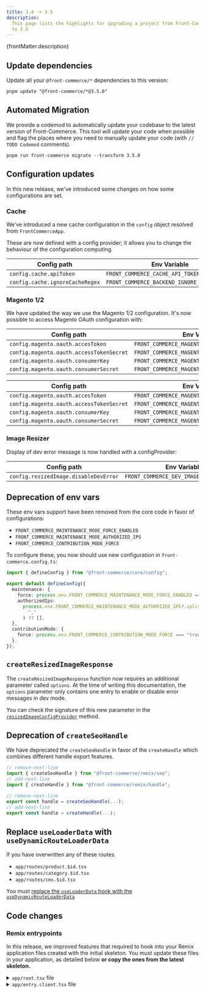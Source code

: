 ```yaml
---
title: 3.4 -> 3.5
description:
  This page lists the highlights for upgrading a project from Front-Commerce 3.4
  to 3.5
---
```



<p>{frontMatter.description}</p>

## Update dependencies

Update all your `@front-commerce/*` dependencies to this version:

```shell
pnpm update "@front-commerce/*@3.5.0"
```

## Automated Migration

We provide a codemod to automatically update your codebase to the latest version
of Front-Commerce. This tool will update your code when possible and flag the
places where you need to manually update your code (with `// TODO Codemod`
comments).

```shell
pnpm run front-commerce migrate --transform 3.5.0
```

## Configuration updates

In this new release, we've introduced some changes on how some configurations
are set.

### Cache

We've introduced a new cache configuration in the `config` object resolved from
`FrontCommerceApp`.

These are now defined with a config provider; it allows you to change the
behaviour of the configuration computing.

| Config path                     | Env Variable                                |
| ------------------------------- | ------------------------------------------- |
| `config.cache.apiToken`         | `FRONT_COMMERCE_CACHE_API_TOKEN`            |
| `config.cache.ignoreCacheRegex` | `FRONT_COMMERCE_BACKEND_IGNORE_CACHE_REGEX` |

### Magento 1/2

We have updated the way we use the Magento 1/2 configuration. It's now possible
to access Magento OAuth configuration with:

<Tabs>
<TabItem value="Magento 2">

| Config path                              | Env Variable                                  |
| ---------------------------------------- | --------------------------------------------- |
| `config.magento.oauth.accesToken`        | `FRONT_COMMERCE_MAGENTO2_ACCESS_TOKEN`        |
| `config.magento.oauth.accessTokenSecret` | `FRONT_COMMERCE_MAGENTO2_ACCESS_TOKEN_SECRET` |
| `config.magento.oauth.consumerKey`       | `FRONT_COMMERCE_MAGENTO2_CONSUMER_KEY`        |
| `config.magento.oauth.consumerSecret`    | `FRONT_COMMERCE_MAGENTO2_CONSUMER_SECRET`     |

</TabItem>
<TabItem value="Magento 1">

| Config path                              | Env Variable                                  |
| ---------------------------------------- | --------------------------------------------- |
| `config.magento.oauth.accesToken`        | `FRONT_COMMERCE_MAGENTO1_ACCESS_TOKEN`        |
| `config.magento.oauth.accessTokenSecret` | `FRONT_COMMERCE_MAGENTO1_ACCESS_TOKEN_SECRET` |
| `config.magento.oauth.consumerKey`       | `FRONT_COMMERCE_MAGENTO1_CONSUMER_KEY`        |
| `config.magento.oauth.consumerSecret`    | `FRONT_COMMERCE_MAGENTO1_CONSUMER_SECRET`     |

</TabItem>
</Tabs>

### Image Resizer

Display of dev error message is now handled with a configProvider:

| Config path                           | Env Variable                             |
| ------------------------------------- | ---------------------------------------- |
| `config.resizedImage.disableDevError` | `FRONT_COMMERCE_DEV_IMAGE_ERROR_DISABLE` |

## Deprecation of env vars

These env vars support have been removed from the core code in favor of
configurations:

- `FRONT_COMMERCE_MAINTENANCE_MODE_FORCE_ENABLED`
- `FRONT_COMMERCE_MAINTENANCE_MODE_AUTHORIZED_IPS`
- `FRONT_COMMERCE_CONTRIBUTION_MODE_FORCE`

To configure these, you now should use new configuration in
`front-commerce.config.ts`:

```ts
import { defineConfig } from "@front-commerce/core/config";

export default defineConfig({
  maintenance: {
    force: process.env.FRONT_COMMERCE_MAINTENANCE_MODE_FORCE_ENABLED === "true",
    authorizedIps:
      process.env.FRONT_COMMERCE_MAINTENANCE_MODE_AUTHORIZED_IPS?.split?.(
        ","
      ) ?? [],
  },
  contributionMode: {
    force: process.env.FRONT_COMMERCE_CONTRIBUTION_MODE_FORCE === "true",
  },
});
```

## `createResizedImageResponse`

The `createResizedImageResponse` function now requires an additional parameter
called `options`. At the time of writing this documentation, the `options`
parameter only contains one entry to enable or disable error messages in dev
mode.

You can check the signature of this new parameter in the
[`resizedImageConfigProvider`](https://gitlab.blackswift.cloud/front-commerce/front-commerce/-/blob/main/packages/core/config/resizedImageConfigProvider.ts)
method.

## Deprecation of `createSeoHandle`

We have deprecated the `createSeoHandle` in favor of the `createHandle` which
combines different handle export features.

```ts
// remove-next-line
import { createSeoHandle } from "@front-commerce/remix/seo";
// add-next-line
import { createHandle } from "@front-commerce/remix/handle";

// remove-next-line
export const handle = createSeoHandle(...);
// add-next-line
export const handle = createHandle(...);
```

## Replace `useLoaderData` with `useDynamicRouteLoaderData`

If you have overwritten any of these routes

- `app/routes/product.$id.tsx`
- `app/routes/category.$id.tsx`
- `app/routes/cms.$id.tsx`

You must
[replace the `useLoaderData` hook with the `useDynamicRouteLoaderData`](../../guides/dynamic-routing#replace-useloaderdata-with-usedynamicrouteloaderdata)

## Code changes

### Remix entrypoints

In this release, we improved features that required to hook into your Remix
application files created with the initial skeleton. You must update these files
in your application, as detailed below **or copy the ones from the latest
skeleton.**

<details>
  <summary><code>app/root.tsx</code> file</summary>

```diff
diff --git a/app/root.tsx b/app/root.tsx
index 0c65e479a..0a4c2411d 100644
--- a/app/root.tsx
+++ b/app/root.tsx
@@ -49,10 +49,7 @@ export const meta: MetaFunction = (args) => {
   return metas(args);
 };

-export default function App() {
-  const navigation = useNavigation();
-  usePageProgress(navigation.state !== "idle");
-
+export function Layout({ children }: { children: React.ReactNode }) {
   return (
     <html lang="en">
       <head>
@@ -62,7 +59,8 @@ export default function App() {
         <Links />
       </head>
       <body>
-        <Outlet />
+        {/* children will be the root Component, ErrorBoundary, or HydrateFallback */}
+        {children}
         <ScrollRestoration />
         <Scripts />
         <FrontCommerceScripts />
@@ -71,6 +69,12 @@ export default function App() {
     </html>
   );
 }
+export default function App() {
+  const navigation = useNavigation();
+  usePageProgress(navigation.state !== "idle");
+
+  return <Outlet />;
+}

 export function ErrorBoundary() {
   const error = useRouteError();

```

</details>

<details>
  <summary><code>app/entry.client.tsx</code> file</summary>

```diff
diff --git a/app/entry.client.tsx b/app/entry.client.tsx
index 341faa525..c70cdd2d7 100644
--- a/app/entry.client.tsx
+++ b/app/entry.client.tsx
@@ -6,7 +6,10 @@
 import { RemixBrowser } from "@remix-run/react";
 import { StrictMode, startTransition } from "react";
 import { hydrateRoot } from "react-dom/client";
-import { FrontCommerceBrowser } from "@front-commerce/remix/react";
+import {
+  FrontCommerceBrowser,
+  prepareHydration,
+} from "@front-commerce/remix/react";
 import { CompatProviderBrowser } from "@front-commerce/compat/CompatProvider";
 import manifest from "virtual:front-commerce/manifest";

@@ -29,5 +32,5 @@ const hydrate = async () => {
 };

 startTransition(() => {
-  hydrate();
+  prepareHydration(hydrate);
 });
```

</details>
